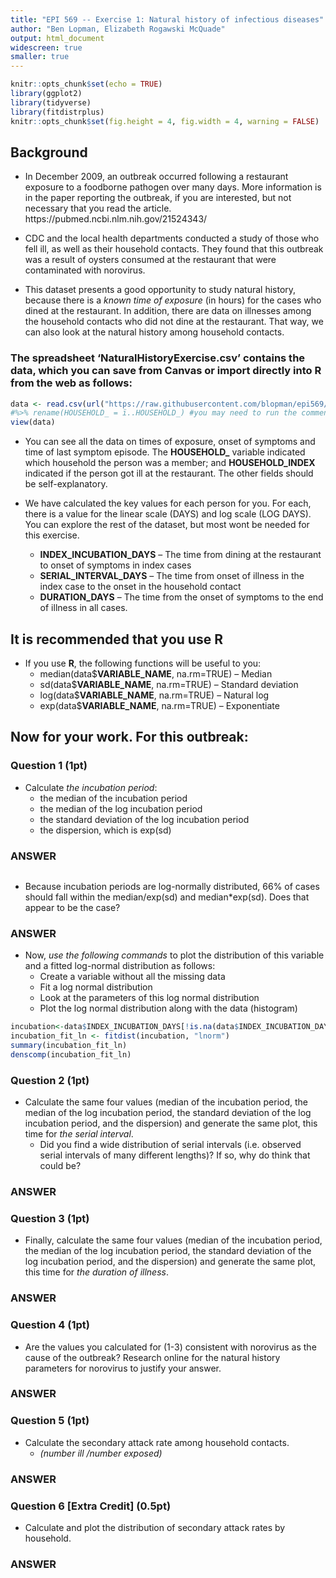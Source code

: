 ```yaml
---
title: "EPI 569 -- Exercise 1: Natural history of infectious diseases"
author: "Ben Lopman, Elizabeth Rogawski McQuade"
output: html_document
widescreen: true
smaller: true
---
```


```r
knitr::opts_chunk$set(echo = TRUE)
library(ggplot2)
library(tidyverse)
library(fitdistrplus)
knitr::opts_chunk$set(fig.height = 4, fig.width = 4, warning = FALSE)
```

## Background

- In December 2009, an outbreak occurred following a restaurant exposure to a foodborne pathogen over many days.  More information is in the paper reporting the outbreak, if you are interested, but not necessary that you read the article. https://pubmed.ncbi.nlm.nih.gov/21524343/  

- CDC and the local health departments conducted a study of those who fell ill, as well as their household contacts.  They found that this outbreak was a result of oysters consumed at the restaurant that were contaminated with norovirus. 

- This dataset presents a good opportunity to study natural history, because there is a *known time of exposure* (in hours) for the cases who dined at the restaurant. In addition, there are data on illnesses among the household contacts who did not dine at the restaurant.  That way, we can also look at the natural history among household contacts.   

### The spreadsheet ‘NaturalHistoryExercise.csv’ contains the data, which you can save from Canvas or import directly into R from the web as follows:

```r
data <- read.csv(url("https://raw.githubusercontent.com/blopman/epi569/master/NaturalHistoryExercise.csv")) 
#%>% rename(HOUSEHOLD_ = ï..HOUSEHOLD_) #you may need to run the commented out code if the HOUSEHOLD_ variable is read in wrong
view(data)
```

- You can see all the data on times of exposure, onset of symptoms and time of last symptom episode. The **HOUSEHOLD_** variable indicated which household the person was a member; and **HOUSEHOLD_INDEX** indicated if the person got ill at the restaurant. The other fields should be self-explanatory.

- We have calculated the key values for each person for you.  For each, there is a value for the linear scale (DAYS) and log scale (LOG DAYS).  You can explore the rest of the dataset, but most wont be needed for this exercise.
   + **INDEX_INCUBATION_DAYS**	-- The time from dining at the restaurant to onset of symptoms in index cases
   + **SERIAL_INTERVAL_DAYS**	-- The time from onset of illness in the index case to the onset in the household contact
   + **DURATION_DAYS** -- The time from the onset of symptoms to the end of illness in all cases.

## It is recommended that you use **R**

- If you use **R**, the following functions will be useful to you:
   + median(data$**VARIABLE_NAME**, na.rm=TRUE)    -- Median
   + sd(data$**VARIABLE_NAME**, na.rm=TRUE)        -- Standard deviation
   + log(data$**VARIABLE_NAME**, na.rm=TRUE)       -- Natural log
   + exp(data$**VARIABLE_NAME**, na.rm=TRUE)       -- Exponentiate

## Now for your work.  For this outbreak:

### Question 1 **(1pt)**
- Calculate *the incubation period*:
  + the median of the incubation period
  + the median of the log incubation period
  + the standard deviation of the log incubation period
  + the dispersion, which is exp(sd)

### ANSWER
```r


```
- Because incubation periods are log-normally distributed, 66% of cases should fall within the median/exp(sd) and median*exp(sd). Does that appear to be the case?

### ANSWER  


- Now, *use the following commands* to plot the distribution of this variable and a fitted log-normal distribution as follows:
  + Create a variable without all the missing data
  + Fit a log normal distribution
  + Look at the parameters of this log normal distribution 
  + Plot the log normal distribution along with the data (histogram)
      
```r
incubation<-data$INDEX_INCUBATION_DAYS[!is.na(data$INDEX_INCUBATION_DAYS)]
incubation_fit_ln <- fitdist(incubation, "lnorm")
summary(incubation_fit_ln)
denscomp(incubation_fit_ln)
```

### Question 2 **(1pt)**
- Calculate the same four values (median of the incubation period, the median of the log incubation period, the standard deviation of the log incubation period, and the dispersion) and generate the same plot, this time for *the serial interval*.
  + Did you find a wide distribution of serial intervals (i.e. observed serial intervals of many different lengths)?  If so, why do think that could be?


### ANSWER

      
### Question 3 **(1pt)**
- Finally, calculate the same four values (median of the incubation period, the median of the log incubation period, the standard deviation of the log incubation period, and the dispersion) and generate the same plot, this time for *the duration of illness*.

### ANSWER


### Question 4 **(1pt)**
- Are the values you calculated for (1-3) consistent with norovirus as the cause of the outbreak?  Research online for the natural history parameters for norovirus to justify your answer.

### ANSWER

    
### Question 5 **(1pt)**
- Calculate the secondary attack rate among household contacts.
  + *(number ill /number exposed)*

### ANSWER


### Question 6 [Extra Credit] **(0.5pt)**
- Calculate and plot the distribution of secondary attack rates by household.

### ANSWER

